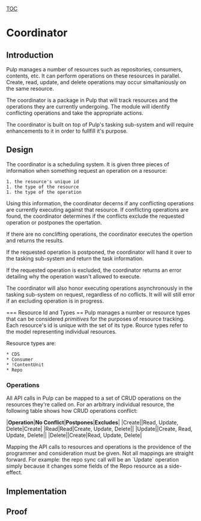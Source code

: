 [[TOC]]
= Coordinator =

== Introduction ==
Pulp manages a number of resources such as repositories, consumers, contents, 
etc. It can perform operations on these resources in parallel. Create, read,
update, and delete operations may occur simaltaniously on the same resource.

The coordinator is a package in Pulp that will track resources and the 
operations they are currently undergoing. The module will identify conflicting 
operations and take the appropriate actions.

The coordinator is built on top of Pulp's tasking sub-system and will require 
enhancements to it in order to fullfill it's purpose.

== Design ==
The coordinator is a scheduling system. It is given three pieces of 
information when something request an operation on a resource:
 1. the resource's unique id
 1. the type of the resource
 1. the type of the operation

Using this information, the coordinator decerns if any conflicting operations 
are currently executing against that resource. If conflicting operations are 
found, the coordinator determines if the conflicts exclude the requested 
operation or postpones the opertation.

If there are no conclifting operations, the coordinator executes the opertion
and returns the results.

If the requested operation is postponed, the coordinator will hand it over to 
the tasking sub-system and return the task information.

If the requested operation is excluded, the coordinator returns an error 
detailing why the operation wasn't allowed to execute. 

The coordinator will also honor executing operations asynchronously in the 
tasking sub-system on request, regardless of no coflicts. It will will still 
error if an excluding operation is in progress.

=== Resource Id and Types ==
Pulp manages a number or resource types that can be considered ''primitives'' 
for the purposes of resource tracking. Each resource's id is unique with the 
set of its type. Rource types refer to the model representing individual 
resources.

Resource types are:
 * CDS
 * Consumer
 * !ContentUnit
 * Repo

=== Operations ===
All API calls in Pulp can be mapped to a set of CRUD operations on the 
resources they're called on. For an arbitrary individual resource, the 
following table shows how CRUD operations conflict:

|'''Operation'''|'''No Conflict'''|'''Postpones'''|'''Excludes'''|
|Create||Read, Update, Delete|Create|
|Read|Read|Create, Update, Delete||
|Update||Create, Read, Update, Delete||
|Delete||Create|Read, Update, Delete|

Mapping the API calls to resources and operations is the providence of the 
programmer and consideration must be given. Not all mappings are straight 
forward. For example: the repo sync call will be an `Update` operation simply 
because it changes some fields of the Repo resource as a side-effect.

== Implementation ==

== Proof ==

